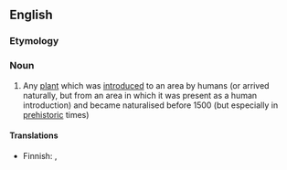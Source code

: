 ==English==

===Etymology===
{{confix|en|archaeo|phyte|t1=ancient; early|t2=plant}}

===Noun===
{{en-noun}}

# {{lb|en|botany}} Any [[plant]] which was [[introduced]] to an area by humans (or arrived naturally, but from an area in which it was present as a human introduction) and became naturalised before 1500 {{C.E.}} (but especially in [[prehistoric]] times)
#: {{ant|en|neophyte}}

====Translations====
{{trans-top}}
* Finnish: {{t|fi|muinaistulokas}},  {{t|fi|arkeofyytti}}
{{trans-mid}}
{{trans-bottom}}